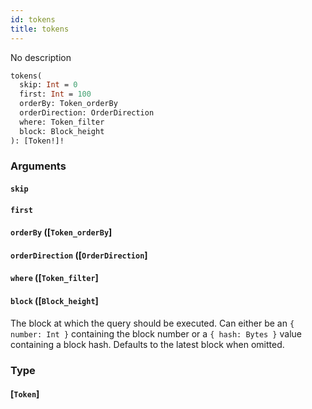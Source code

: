 ```yaml
---
id: tokens
title: tokens
---
```


No description

```graphql
tokens(
  skip: Int = 0
  first: Int = 100
  orderBy: Token_orderBy
  orderDirection: OrderDirection
  where: Token_filter
  block: Block_height
): [Token!]!

```

### Arguments

#### `skip` 

#### `first` 

#### `orderBy` ([`Token_orderBy`]

#### `orderDirection` ([`OrderDirection`]

#### `where` ([`Token_filter`]

#### `block` ([`Block_height`]

The block at which the query should be executed. Can either be an `{ number: Int }` containing the block number or a `{ hash: Bytes }` value containing a block hash. Defaults to the latest block when omitted.

### Type

#### [`Token`]
